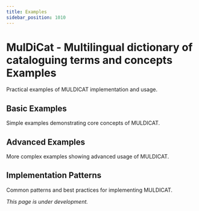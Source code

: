 ```yaml
---
title: Examples
sidebar_position: 1010
---
```


# MulDiCat - Multilingual dictionary of cataloguing terms and concepts Examples

Practical examples of MULDICAT implementation and usage.

## Basic Examples

Simple examples demonstrating core concepts of MULDICAT.

## Advanced Examples

More complex examples showing advanced usage of MULDICAT.

## Implementation Patterns

Common patterns and best practices for implementing MULDICAT.

*This page is under development.*
